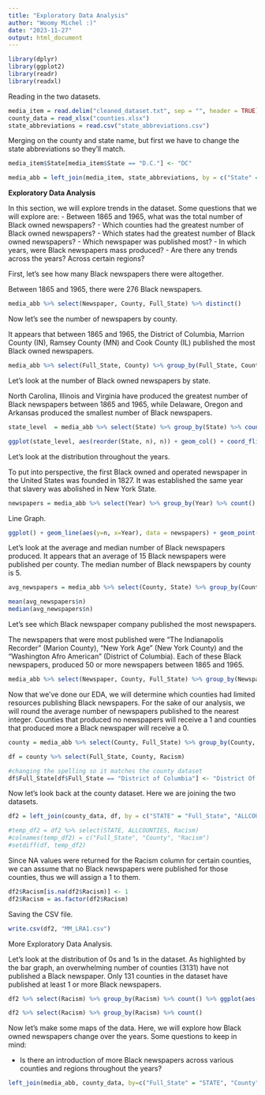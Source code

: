```yaml
---
title: "Exploratory Data Analysis"
author: "Woomy Michel :)"
date: "2023-11-27"
output: html_document
---
```


```r
library(dplyr)
library(ggplot2)
library(readr)
library(readxl)
```
Reading in the two datasets.
```r
media_item = read.delim("cleaned_dataset.txt", sep = "", header = TRUE)
county_data = read_xlsx("counties.xlsx")
state_abbreviations = read.csv("state_abbreviations.csv")
```
Merging on the county and state name, but first we have to change the state abbreviations so they'll match.
```r
media_item$State[media_item$State == "D.C."] <- "DC"
```

```r
media_abb = left_join(media_item, state_abbreviations, by = c("State" = "Abb_State"))
```
**Exploratory Data Analysis**

In this section, we will explore trends in the dataset. Some questions that we will explore are:
- Between 1865 and 1965, what was the total number of Black owned newspapers?
- Which counties had the greatest number of Black owned newspapers?
- Which states had the greatest number of Black owned newspapers?
- Which newspaper was published most?
- In which years, were Black newspapers mass produced?
- Are there any trends across the years? Across certain regions?

First, let's see how many Black newspapers there were altogether. 

Between 1865 and 1965, there were 276 Black newspapers.
```r
media_abb %>% select(Newspaper, County, Full_State) %>% distinct()
```
Now let's see the number of newspapers by county.

It appears that between 1865 and 1965, the District of Columbia, Marrion County (IN), Ramsey County (MN) and Cook County (IL) published the most Black owned newspapers. 

```r
media_abb %>% select(Full_State, County) %>% group_by(Full_State, County) %>% count() %>% arrange(desc(n))
```
Let's look at the number of Black owned newspapers by state. 

North Carolina, Illinois and Virginia have produced the greatest number of Black newspapers between 1865 and 1965, while Delaware, Oregon and Arkansas produced the smallest number of Black newspapers. 
```r
state_level  = media_abb %>% select(State) %>% group_by(State) %>% count() %>% arrange(desc(n))

ggplot(state_level, aes(reorder(State, n), n)) + geom_col() + coord_flip() + xlab("States") + ylab("Number of Black Owned Newspapers") + ggtitle("Number of Black Owned Newspapers by State") + theme(plot.title = element_text(hjust = 0.5)) 
```
Let's look at the distribution throughout the years.

To put into perspective, the first Black owned and operated newspaper in the United States was founded in 1827. It was established the same year that slavery was abolished in New York State. 


```r
newspapers = media_abb %>% select(Year) %>% group_by(Year) %>% count()
```
Line Graph.
```r
ggplot() + geom_line(aes(y=n, x=Year), data = newspapers) + geom_point() + xlab("Year") + ylab("Number of Newspapers") + ggtitle("Number of Black Newspapers per Year") + xlim(1865, 1965) + theme(plot.title = element_text(hjust = 0.5))
```
Let's look at the average and median number of Black newspapers produced. It appears that an average of 15 Black newspapers were published per county. The median number of Black newspapers by county is 5.
```r
avg_newspapers = media_abb %>% select(County, State) %>% group_by(County, State) %>% count() 

mean(avg_newspapers$n)
median(avg_newspapers$n)
```
Let's see which Black newspaper company published the most newspapers.

The newspapers that were most published were "The Indianapolis Recorder" (Marion County), "New York Age" (New York County) and the "Washington Afro American" (District of Columbia). Each of these Black newspapers, produced 50 or more newspapers between 1865 and 1965.
```r
media_abb %>% select(Newspaper, County, Full_State) %>% group_by(Newspaper,County, Full_State) %>% count() %>% arrange(desc(n))
```

Now that we've done our EDA, we will determine which counties had limited resources publishing Black newspapers. For the sake of our analysis, we will round the average number of newspapers published to the nearest integer. Counties that produced no newspapers will receive a 1 and counties that produced more a Black newspaper will receive a 0.

```r
county = media_abb %>% select(County, Full_State) %>% group_by(County, Full_State) %>% count() %>% mutate(Racism = 0)

df = county %>% select(Full_State, County, Racism)

#changing the spelling so it matches the county dataset
df$Full_State[df$Full_State == "District of Columbia"] <- "District Of Columbia"
```
Now let's look back at the county dataset. Here we are joining the two datasets.
```r
df2 = left_join(county_data, df, by = c("STATE" = "Full_State", "ALLCOUNTIES" = "County"))

#temp_df2 = df2 %>% select(STATE, ALLCOUNTIES, Racism)
#colnames(temp_df2) = c("Full_State", "County", "Racism")
#setdiff(df, temp_df2)
```
Since NA values were returned for the Racism column for certain counties, we can assume that no Black newspapers were published for those counties, thus we will assign a 1 to them.
```r
df2$Racism[is.na(df2$Racism)] <- 1
df2$Racism = as.factor(df2$Racism)
```
Saving the CSV file.
```r
write.csv(df2, "MM_LRA1.csv")
```
More Exploratory Data Analysis.

Let's look at the distribution of 0s and 1s in the dataset. As highlighted by the bar graph, an overwhelming number of counties (3131) have not published a Black newspaper. Only 131 counties in the dataset have published at least 1 or more Black newspapers.
```r
df2 %>% select(Racism) %>% group_by(Racism) %>% count() %>% ggplot(aes(x=Racism, y=n), fill = Racism) + geom_bar(stat = "identity") + xlab("") + ylab("Number of Counties") + scale_x_discrete(labels = c("At least 1 Black newspaper", "No Black newspapers")) + ggtitle("Black Newspapers Vs No Black Newspapers (1865-1965)") + theme(plot.title = element_text(hjust = 0.5)) 

df2 %>% select(Racism) %>% group_by(Racism) %>% count()
```
Now let's make some maps of the data. Here, we will explore how Black owned newspapers change over the years. Some questions to keep in mind:

- Is there an introduction of more Black newspapers across various counties and regions throughout the years?

```r
left_join(media_abb, county_data, by=c("Full_State" = "STATE", "County"="ALLCOUNTIES"))
```






